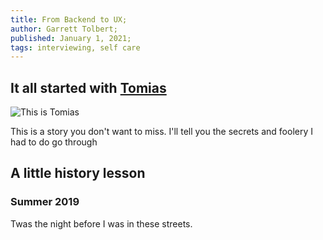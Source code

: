 ```yaml
---
title: From Backend to UX;
author: Garrett Tolbert;
published: January 1, 2021;
tags: interviewing, self care
---
```


## It all started with [Tomias](https://twitter.com/jack)

![This is Tomias](https://images.unsplash.com/photo-1629083415561-5fb3f129877b?ixid=MnwxMjA3fDB8MHxlZGl0b3JpYWwtZmVlZHw0fHx8ZW58MHx8fHw%3D&ixlib=rb-1.2.1&auto=format&fit=crop&w=1400&q=60)

This is a story you don't want to miss. I'll tell you the secrets and foolery I had to do go through

## A little history lesson

### Summer 2019

Twas the night before I was in these streets.
